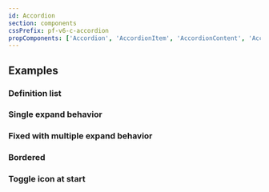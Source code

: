 ```yaml
---
id: Accordion
section: components
cssPrefix: pf-v6-c-accordion
propComponents: ['Accordion', 'AccordionItem', 'AccordionContent', 'AccordionToggle', AccordionExpandableContentBody]
---
```



## Examples

### Definition list



<LiveExample src={AccordionDefinitionList} />

### Single expand behavior



<LiveExample src={AccordionSingleExpandBehavior} />

### Fixed with multiple expand behavior



<LiveExample src={AccordionFixedWithMultipleExpandBehavior} />

### Bordered



<LiveExample src={AccordionBordered} />

### Toggle icon at start



<LiveExample src={AccordionToggleIconAtStart} />
